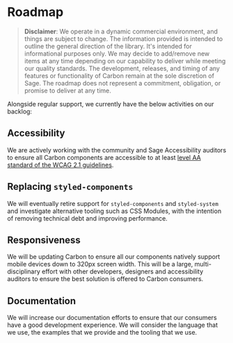
<Meta title="Contributing/Roadmap" />

# Roadmap

> **Disclaimer**: We operate in a dynamic commercial environment, and things are subject to change. The information provided is intended to outline the general direction of the library. It's intended for informational purposes only. We may decide to add/remove new items at any time depending on our capability to deliver while meeting our quality standards. The development, releases, and timing of any features or functionality of Carbon remain at the sole discretion of Sage. The roadmap does not represent a commitment, obligation, or promise to deliver at any time.

Alongside regular support, we currently have the below activities on our backlog:

## Accessibility

We are actively working with the community and Sage Accessibility auditors to ensure all Carbon components are accessible to at least [level AA standard of the WCAG 2.1 guidelines](https://www.w3.org/WAI/standards-guidelines/wcag/).

## Replacing `styled-components`

We will eventually retire support for `styled-components` and `styled-system` and investigate alternative tooling such as CSS Modules, with the intention of removing technical debt and improving performance.

## Responsiveness

We will be updating Carbon to ensure all our components natively support mobile devices down to 320px screen width. This will be a large, multi-disciplinary effort with other developers, designers and accessibility auditors to ensure the best solution is offered to Carbon consumers.

## Documentation

We will increase our documentation efforts to ensure that our consumers have a good development experience.
We will consider the language that we use, the examples that we provide and the tooling that we use.

